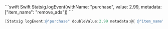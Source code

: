 
<CodeGroup>
```swift Swift
Statsig.logEvent(withName: "purchase", value: 2.99, metadata: ["item_name": "remove_ads"])
```

```objective-c Objective C
[Statsig logEvent:@"purchase" doubleValue:2.99 metadata:@{ @"item_name" : @"remove_ads" }];
```
</CodeGroup>
